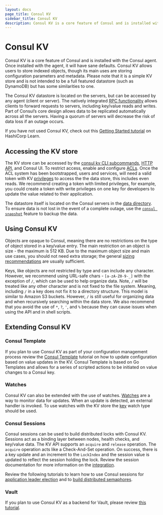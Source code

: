```yaml
---
layout: docs
page_title: Consul KV
sidebar_title: Consul KV
description: Consul KV is a core feature of Consul and is installed with the Consul agent.
---
```


# Consul KV

Consul KV is a core feature of Consul and is installed with the Consul agent.
Once installed with the agent, it will have sane defaults. Consul KV allows
users to store indexed objects, though its main uses are storing configuration
parameters and metadata. Please note that it is a simple KV store and is not
intended to be a full featured datastore (such as DynamoDB) but has some
similarities to one.

The Consul KV datastore is located on the servers, but can be accessed by any
agent (client or server). The natively integrated [RPC
functionality](/docs/internals/architecture) allows clients to forward
requests to servers, including key/value reads and writes. Part of Consul’s
core design allows data to be replicated automatically across all the servers.
Having a quorum of servers will decrease the risk of data loss if an outage
occurs.

If you have not used Consul KV, check out this [Getting Started
tutorial](https://learn.hashicorp.com/tutorials/consul/get-started-key-value-store?utm_source=consul.io&utm_medium=docs) on HashiCorp
Learn.

## Accessing the KV store

The KV store can be accessed by the [consul kv CLI
subcommands](/docs/commands/kv), [HTTP API](/api/kv), and Consul UI.
To restrict access, enable and configure
[ACLs](https://learn.hashicorp.com/tutorials/consul/access-control-setup-production).
Once the ACL system has been bootstrapped, users and services, will need a
valid token with KV [privileges](/docs/agent/acl-rules#key-value-rules) to
access the the data store, this includes even reads. We recommend creating a
token with limited privileges, for example, you could create a token with write
privileges on one key for developers to update the value related to their
application.

The datastore itself is located on the Consul servers in the [data
directory](/docs/agent/options#_data_dir). To ensure data is not lost in
the event of a complete outage, use the [`consul snapshot`](/docs/commands/snapshot/restore) feature to backup the data.

## Using Consul KV

Objects are opaque to Consul, meaning there are no restrictions on the type of
object stored in a key/value entry. The main restriction on an object is size -
the maximum is 512 KB. Due to the maximum object size and main use cases, you
should not need extra storage; the general [sizing
recommendations](/docs/agent/options#kv_max_value_size)
are usually sufficient.

Keys, like objects are not restricted by type and can include any character.
However, we recommend using URL-safe chars - `[a-zA-Z0-9-_]` with the
exception of `/`, which can be used to help organize data. Note, `/` will be
treated like any other character and is not fixed to the file system. Meaning,
including `/` in a key does not fix it to a directory structure. This model is
similar to Amazon S3 buckets. However, `/` is still useful for organizing data
and when recursively searching within the data store. We also recommend that
you avoid the use of `*`, `?`, `'`, and `%` because they can cause issues when
using the API and in shell scripts.

## Extending Consul KV

### Consul Template

If you plan to use Consul KV as part of your configuration management process
review the [Consul
Template](https://learn.hashicorp.com/tutorials/consul/consul-template)
tutorial on how to update configuration based on value updates in the KV. Consul
Template is based on Go Templates and allows for a series of scripted actions
to be initiated on value changes to a Consul key.

### Watches

Consul KV can also be extended with the use of watches.
[Watches](/docs/agent/watches) are a way to monitor data for updates. When
an update is detected, an external handler is invoked. To use watches with the
KV store the [key](/docs/agent/watches#key) watch type should be used.

### Consul Sessions

Consul sessions can be used to build distributed locks with Consul KV. Sessions
act as a binding layer between nodes, health checks, and key/value data. The KV
API supports an `acquire` and `release` operation. The `acquire` operation acts
like a Check-And-Set operation. On success, there is a key update and an
increment to the `LockIndex` and the session value is updated to reflect the
session holding the lock. Review the session documentation for more information
on the [integration](/docs/internals/sessions#k-v-integration).

Review the following tutorials to learn how to use Consul sessions for [application leader election](https://learn.hashicorp.com/tutorials/consul/application-leader-elections) and
to [build distributed semaphores](https://learn.hashicorp.com/tutorials/consul/distributed-semaphore).

### Vault

If you plan to use Consul KV as a backend for Vault, please review [this
tutorial](https://learn.hashicorp.com/tutorials/vault/ha-with-consul).
